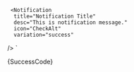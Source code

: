 


     <Notification
      title="Notification Title"
      desc="This is notification message."
      icon="CheckAlt"
      variation="success"
   />
`

<Section
	contained={true}
	border={true}
	style={{ paddingRight: 0, paddingLeft: 0 }}
>
	<Preview wrapper={true}>
		<Notification
			variation="success"
			title="Notification Title"
			desc="This is notification message."
			icon="CheckAlt"
		/>
	</Preview>
	<Snippet language="js">{SuccessCode}</Snippet>
</Section>
